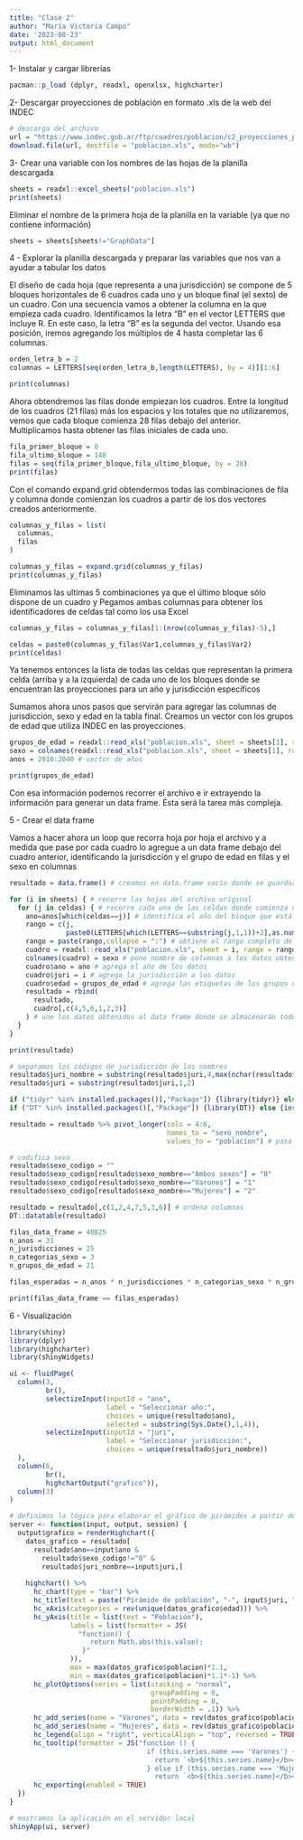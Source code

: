 ```yaml
---
title: "Clase 2"
author: "María Victoria Campo"
date: '2023-08-23'
output: html_document
---
```


1- Instalar y cargar librerías

```r
pacman::p_load (dplyr, readxl, openxlsx, highcharter)
```

2- Descargar proyecciones de población en formato .xls de la web del INDEC
```r
# descarga del archivo
url = "https://www.indec.gob.ar/ftp/cuadros/poblacion/c2_proyecciones_prov_2010_2040.xls"
download.file(url, destfile = "poblacion.xls", mode="wb")
```

3- Crear una variable con los nombres de las hojas de la planilla descargada

```r
sheets = readxl::excel_sheets("poblacion.xls")
print(sheets)
```
Eliminar el nombre de la primera hoja de la planilla en la variable (ya que no contiene información)
```r
sheets = sheets[sheets!="GraphData"]
```


4 - Explorar la planilla descargada y preparar las variables que nos van a ayudar a tabular los datos

El diseño de cada hoja (que representa a una jurisdicción) se compone de 5 bloques horizontales de 6 cuadros cada uno y un bloque final (el sexto) de un cuadro. Con una secuencia vamos a obtener la columna en la que empieza cada cuadro. Identificamos la letra “B” en el vector LETTERS que incluye R. En este caso, la letra “B” es la segunda del vector. Usando esa posición, iremos agregando los múltiplos de 4 hasta completar las 6 columnas.
```r
orden_letra_b = 2
columnas = LETTERS[seq(orden_letra_b,length(LETTERS), by = 4)][1:6]

print(columnas)
```
Ahora obtendremos las filas donde empiezan los cuadros. Entre la longitud de los cuadros (21 filas) más los espacios y los totales que no utilizaremos, vemos que cada bloque comienza 28 filas debajo del anterior. Multiplicamos hasta obtener las filas iniciales de cada uno.

```r
fila_primer_bloque = 8
fila_ultimo_bloque = 148
filas = seq(fila_primer_bloque,fila_ultimo_bloque, by = 28)
print(filas)
```
Con el comando expand.grid obtendermos todas las combinaciones de fila y columna donde comienzan los cuadros a partir de los dos vectores creados anteriormente.
```r
columnas_y_filas = list(
  columnas,
  filas
)

columnas_y_filas = expand.grid(columnas_y_filas)
print(columnas_y_filas)
```

Eliminamos las ultimas 5 combinaciones ya que el último bloque sólo dispone de un cuadro y Pegamos ambas columnas para obtener los identificadores de celdas tal como los usa Excel

```r
columnas_y_filas = columnas_y_filas[1:(nrow(columnas_y_filas)-5),] 

celdas = paste0(columnas_y_filas$Var1,columnas_y_filas$Var2) 
print(celdas)
```

Ya tenemos entonces la lista de todas las celdas que representan la primera celda (arriba y a la izquierda) de cada uno de los bloques donde se encuentran las proyecciones para un año y jurisdicción específicos

Sumamos ahora unos pasos que servirán para agregar las columnas de jurisdicción, sexo y edad en la tabla final. Creamos un vector con los grupos de edad que utiliza INDEC en las proyecciones.
```r
grupos_de_edad = readxl::read_xls("poblacion.xls", sheet = sheets[1], range = "A8:A28", col_names = F)[[1]] # vector de grupos de edad
sexo = colnames(readxl::read_xls("poblacion.xls", sheet = sheets[1], range = "B4:D4")) # vector de categorías de sexo
anos = 2010:2040 # vector de años

print(grupos_de_edad)
```

Con esa información podemos recorrer el archivo e ir extrayendo la información para generar un data frame. Ésta será la tarea más compleja.

5 - Crear el data frame

Vamos a hacer ahora un loop que recorra hoja por hoja el archivo y a medida que pase por cada cuadro lo agregue a un data frame debajo del cuadro anterior, identificando la jurisdicción y el grupo de edad en filas y el sexo en columnas

```r
resultado = data.frame() # creamos en data.frame vacío donde se guardarán los resultados

for (i in sheets) { # recorre las hojas del archivo original
  for (j in celdas) { # recorre cada una de las celdas donde comienza un bloque de datos
    ano=anos[which(celdas==j)] # identifica el año del bloque que está capturando
    rango = c(j,
              paste0(LETTERS[which(LETTERS==substring(j,1,1))+2],as.numeric(substring(j,2,4))+20)) 
    rango = paste(rango,collapse = ":") # obtiene el rango completo del bloque
    cuadro = readxl::read_xls("poblacion.xls", sheet = i, range = rango, col_names = F) # lee el bloque
    colnames(cuadro) = sexo # pone nombre de columnas a los datos obtenidos
    cuadro$ano = ano # agrega el año de los datos
    cuadro$juri = i # agrega la jurisdicción a los datos
    cuadro$edad = grupos_de_edad # agrega las etiquetas de los grupos de edad
    resultado = rbind(
      resultado,
      cuadro[,c(4,5,6,1,2,3)]
    ) # une los datos obtenidos al data frame donde se almacenarán todos (resultado)
  }
}
```

```r
print(resultado)
```

```r
# separamos los códigos de jurisdicción de los nombres
resultado$juri_nombre = substring(resultado$juri,4,max(nchar(resultado$juri)))
resultado$juri = substring(resultado$juri,1,2)
```

```r
if ("tidyr" %in% installed.packages()[,"Package"]) {library(tidyr)} else {install.packages("tidyr");library(tidyr)}
if ("DT" %in% installed.packages()[,"Package"]) {library(DT)} else {install.packages("DT");library(DT)}

resultado = resultado %>% pivot_longer(cols = 4:6,
                                       names_to = "sexo_nombre",
                                       values_to = "poblacion") # pasa sexo a filas

# codifica sexo
resultado$sexo_codigo = ""
resultado$sexo_codigo[resultado$sexo_nombre=="Ambos sexos"] = "0"
resultado$sexo_codigo[resultado$sexo_nombre=="Varones"] = "1"
resultado$sexo_codigo[resultado$sexo_nombre=="Mujeres"] = "2"

resultado = resultado[,c(1,2,4,7,5,3,6)] # ordena columnas
DT::datatable(resultado)
```
```r
filas_data_frame = 48825
n_anos = 31
n_jurisdicciones = 25
n_categorias_sexo = 3
n_grupos_de_edad = 21

filas_esperadas = n_anos * n_jurisdicciones * n_categorias_sexo * n_grupos_de_edad

print(filas_data_frame == filas_esperadas)
```

6 - Visualización
```r
library(shiny)
library(dplyr)
library(highcharter)
library(shinyWidgets)

ui <- fluidPage(
  column(3,
         br(),
         selectizeInput(inputId = "ano", 
                        label = "Seleccionar año:", 
                        choices = unique(resultado$ano),
                        selected = substring(Sys.Date(),1,4)),
         selectizeInput(inputId = "juri", 
                        label = "Seleccionar jurisdicción:", 
                        choices = unique(resultado$juri_nombre))
  ),
  column(6,
         br(),
         highchartOutput("grafico")),
  column(3)
) 

# definimos la lógica para elaborar el gráfico de pirámides a partir de la información ingresada en la ui
server <- function(input, output, session) {
  output$grafico = renderHighchart({
    datos_grafico = resultado[
      resultado$ano==input$ano &
        resultado$sexo_codigo!="0" &
        resultado$juri_nombre==input$juri,]
    
    highchart() %>%
      hc_chart(type = "bar") %>%
      hc_title(text = paste("Pirámide de población", "-", input$juri, "-", input$ano)) %>%
      hc_xAxis(categories = rev(unique(datos_grafico$edad))) %>%
      hc_yAxis(title = list(text = "Población"),
               labels = list(formatter = JS( 
                 "function() {    
                    return Math.abs(this.value); 
                  }"
               )),
               max = max(datos_grafico$poblacion)*1.1,
               min = max(datos_grafico$poblacion)*1.1*-1) %>%
      hc_plotOptions(series = list(stacking = "normal",
                                   groupPadding = 0,
                                   pointPadding = 0,
                                   borderWidth = .1)) %>%
      hc_add_series(name = "Varones", data = rev(datos_grafico$poblacion[datos_grafico$sexo_codigo=="1"])*-1, color = "#d8b365") %>%
      hc_add_series(name = "Mujeres", data = rev(datos_grafico$poblacion[datos_grafico$sexo_codigo=="2"]), color = "#5ab4ac") %>%
      hc_legend(align = "right", verticalAlign = "top", reversed = TRUE) %>%
      hc_tooltip(formatter = JS("function () {
                                  if (this.series.name === 'Varones') {
                                    return `<b>${this.series.name}</b></br>${this.y*-1}`
                                  } else if (this.series.name === 'Mujeres') {
                                    return `<b>${this.series.name}</b></br>${this.y}`}}")) %>%
      hc_exporting(enabled = TRUE)
  })  
}

# mostramos la aplicación en el servidor local
shinyApp(ui, server)
```
